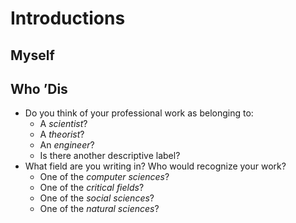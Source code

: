 # Introductions 

## Myself 

## Who 'Dis 

- Do you think of your professional work as belonging to:  
  - A *scientist*? 
  - A *theorist*?
  - An *engineer*? 
  - Is there another descriptive label? 
- What field are you writing in? Who would recognize your work? 
  - One of the *computer sciences*? 
  - One of the *critical fields*? 
  - One of the *social sciences*? 
  - One of the *natural sciences*? 